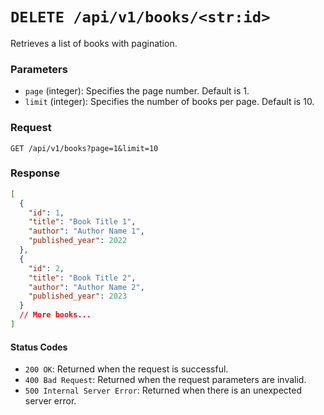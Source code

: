 # `DELETE /api/v1/books/<str:id>`

Retrieves a list of books with pagination.

### Parameters

- `page` (integer): Specifies the page number. Default is 1.
- `limit` (integer): Specifies the number of books per page. Default is 10.

### Request

```http
GET /api/v1/books?page=1&limit=10
```

### Response

```json
[
  {
    "id": 1,
    "title": "Book Title 1",
    "author": "Author Name 1",
    "published_year": 2022
  },
  {
    "id": 2,
    "title": "Book Title 2",
    "author": "Author Name 2",
    "published_year": 2023
  }
  // More books...
]
```

#### Status Codes

- `200 OK`: Returned when the request is successful.
- `400 Bad Request`: Returned when the request parameters are invalid.
- `500 Internal Server Error`: Returned when there is an unexpected server error.
